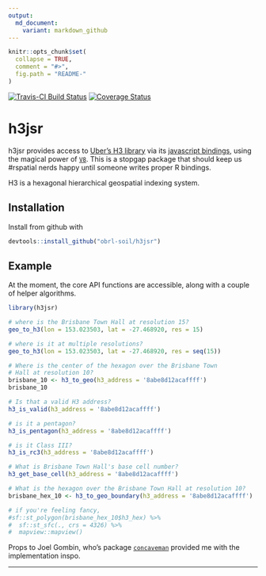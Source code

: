 ```yaml
---
output:
  md_document:
    variant: markdown_github
---
```


<!-- README.md is generated from README.Rmd. Please edit that file -->

```r
knitr::opts_chunk$set(
  collapse = TRUE,
  comment = "#>",
  fig.path = "README-"
)
```

[![Travis-CI Build Status](https://travis-ci.org/obrl-soil/h3jsr.svg?branch=master)](https://travis-ci.org/obrl-soil/h3jsr)
[![Coverage Status](https://img.shields.io/codecov/c/github/obrl-soil/h3jsr/master.svg)](https://codecov.io/github/obrl-soil/h3jsr?branch=master)

# h3jsr

h3jsr provides access to [Uber's H3 library](https://github.com/uber/h3) via its [javascript bindings](https://github.com/uber/h3-js), using the magical power of [`V8`](https://github.com/jeroen/v8). This is a stopgap package that should keep us #rspatial nerds happy until someone writes proper R bindings.

H3 is a hexagonal hierarchical geospatial indexing system.

## Installation

Install from github with

```r
devtools::install_github("obrl-soil/h3jsr")
```

## Example

At the moment, the core API functions are accessible, along with a couple of helper algorithms.

```r
library(h3jsr)

# where is the Brisbane Town Hall at resolution 15?
geo_to_h3(lon = 153.023503, lat = -27.468920, res = 15)

# where is it at multiple resolutions?
geo_to_h3(lon = 153.023503, lat = -27.468920, res = seq(15))

# Where is the center of the hexagon over the Brisbane Town 
# Hall at resolution 10?
brisbane_10 <- h3_to_geo(h3_address = '8abe8d12acaffff')
brisbane_10

# Is that a valid H3 address?
h3_is_valid(h3_address = '8abe8d12acaffff')

# is it a pentagon?
h3_is_pentagon(h3_address = '8abe8d12acaffff')

# is it Class III?
h3_is_rc3(h3_address = '8abe8d12acaffff')

# What is Brisbane Town Hall's base cell number?
h3_get_base_cell(h3_address = '8abe8d12acaffff')

# What is the hexagon over the Brisbane Town Hall at resolution 10?
brisbane_hex_10 <- h3_to_geo_boundary(h3_address = '8abe8d12acaffff')

# if you're feeling fancy,
#sf::st_polygon(brisbane_hex_10$h3_hex) %>%
#  sf::st_sfc(., crs = 4326) %>%
#  mapview::mapview()

```

Props to Joel Gombin, who's package [`concaveman`](https://github.com/joelgombin/concaveman) provided me with the implementation inspo.

***
